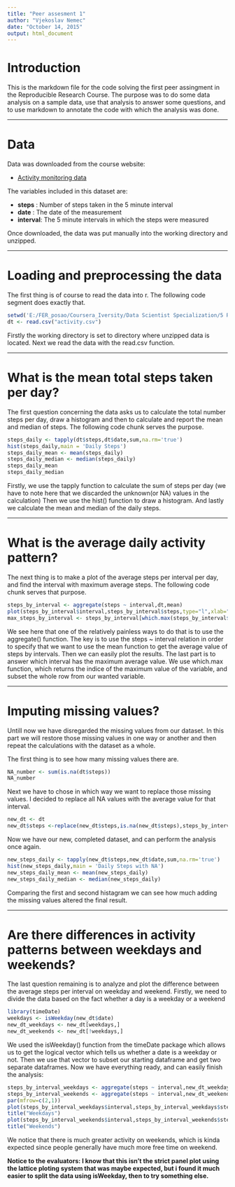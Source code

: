 ```yaml
---
title: "Peer assesment 1"
author: "Vjekoslav Nemec"
date: "October 14, 2015"
output: html_document
---
```


# Introduction
This is the markdown file for the code solving the first peer assingment in the Reproducible Research Course.
The purpose was to do some data analysis on a sample data, use that analysis to answer some questions, and to use markdown to annotate the code with which the analysis was done.

----------------------------------------------------------------

# Data
Data was downloaded from the course website:

* [Activity monitoring data](https://d396qusza40orc.cloudfront.net/repdata%2Fdata%2Factivity.zip)

The variables included in this dataset are:

* **steps** : Number of steps taken in the 5 minute interval
* **date**  : The date of the measurement
* **interval**: The 5 minute intervals in which the steps were measured

Once downloaded, the data was put manually into the working directory and unzipped.

----------------------------------------------------------------

# Loading and preprocessing the data
The first thing is of course to read the data into r. The following code segment does exactly that.

```r
setwd('E:/FER_posao/Coursera_Iversity/Data Scientist Specialization/5 Reproducible research/Peer assigment 1')
dt <- read.csv("activity.csv")
```

Firstly the working directory is set to directory where unzipped data is located. Next we read the data with the read.csv function.

----------------------------------------------------------------

# What is the mean total steps taken per day?
The first question concerning the data asks us to calculate the total number steps per day, draw a histogram and then to calculate and report the mean and median of steps.
The following code chunk serves the purpose.
```r
steps_daily <- tapply(dt$steps,dt$date,sum,na.rm='true')
hist(steps_daily,main = 'Daily Steps')
steps_daily_mean <- mean(steps_daily)
steps_daily_median <- median(steps_daily)
steps_daily_mean
steps_daily_median
```

Firstly, we use the tapply function to calculate the sum of steps per day (we have to note here that we discarded  the unknown(or NA) values in the calculation)
Then we use the hist() function to draw a histogram.
And lastly we calculate the mean and median of the daily steps.

---------------------------------------------------------------

# What is the average daily activity pattern?
The next thing is to make a plot of the average steps per interval per day, and find the interval with maximum average steps.
The following code chunk serves that purpose.
```r
steps_by_interval <- aggregate(steps ~ interval,dt,mean)
plot(steps_by_interval$interval,steps_by_interval$steps,type="l",xlab="5 minute intervals",ylab="average number of steps")
max_steps_by_interval <- steps_by_interval[which.max(steps_by_interval$steps),]
```

We see here that one of the relatively painless ways to do that is to use the aggregate() function. The key is to use the steps ~ interval relation in order to specify that we want to use the mean function to get the average value of steps by intervals.
Then we can easily plot the results.
The last part is to answer which interval has the maximum average value. We use which.max function, which returns the indice of the maximum value of the variable, and subset the whole row from our wanted variable.

---------------------------------------------------

# Imputing missing values?

Untill now we have disregarded the missing values from our dataset. In this part we will restore those missing values in one way or another and then repeat the calculations with the dataset as a whole.

The first thing is to see how many missing values there are.

```r
NA_number <- sum(is.na(dt$steps))
NA_number
```

Next we have to chose in which way we want to replace those missing values.
I decided to replace all NA values with the average value for that interval.

```r
new_dt <- dt
new_dt$steps <-replace(new_dt$steps,is.na(new_dt$steps),steps_by_interval$steps)
```

Now we have our new, completed dataset, and can perform the analysis once again.

```r
new_steps_daily <- tapply(new_dt$steps,new_dt$date,sum,na.rm='true')
hist(new_steps_daily,main = 'Daily Steps with NA')
new_steps_daily_mean <- mean(new_steps_daily)
new_steps_daily_median <- median(new_steps_daily)
```

Comparing the first and second histagram we can see how much adding the missing values altered the final result.

------------------------------------------------------------------------

# Are there differences in activity patterns between weekdays and weekends?
The last question remaining is to analyze and plot the difference between the average steps per interval on weekday and weekend.
Firstly, we need to divide the data based on the fact whether a day is a weekday or a weekend
```r
library(timeDate)
weekdays <- isWeekday(new_dt$date)
new_dt_weekdays <- new_dt[weekdays,]
new_dt_weekends <- new_dt[!weekdays,]
```
We used the isWeekday() function from the timeDate package which allows us to get the logical vector which tells us whether a date is a weekday or not.
Then we use that vector to subset our starting dataframe and get two separate dataframes.
Now we have everything ready, and can easily finish the analysis:
```r
steps_by_interval_weekdays <- aggregate(steps ~ interval,new_dt_weekdays,mean)
steps_by_interval_weekends <- aggregate(steps ~ interval,new_dt_weekends,mean)
par(mfrow=c(2,1))
plot(steps_by_interval_weekdays$interval,steps_by_interval_weekdays$steps,type="l",xlab="5 minute intervals",ylab="average steps on weekdays")
title("Weekdays")
plot(steps_by_interval_weekends$interval,steps_by_interval_weekends$steps,type="l",xlab="5 minute intervals",ylab="average  steps on weekends")
title("Weekends")
```

We notice that there is much greater activity on weekends, which is kinda expected since people generally have much more free time on weekend.

**Notice to the evaluators: I know that this isn't the strict panel plot using the lattice ploting system that was maybe expected, but i found it much easier to split the data using isWeekday, then to try something else.**
